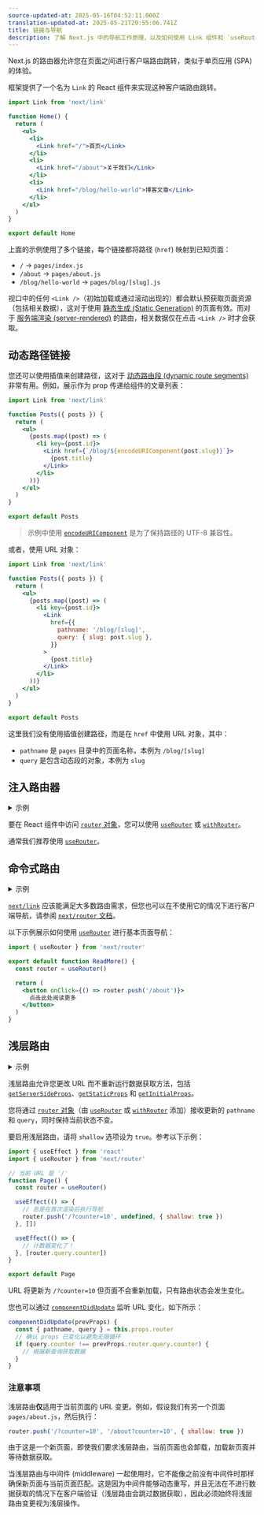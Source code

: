 ```yaml
---
source-updated-at: 2025-05-16T04:52:11.000Z
translation-updated-at: 2025-05-21T20:55:06.741Z
title: 链接与导航
description: 了解 Next.js 中的导航工作原理，以及如何使用 Link 组件和 `useRouter` 钩子。
---
```


Next.js 的路由器允许您在页面之间进行客户端路由跳转，类似于单页应用 (SPA) 的体验。

框架提供了一个名为 `Link` 的 React 组件来实现这种客户端路由跳转。

```jsx
import Link from 'next/link'

function Home() {
  return (
    <ul>
      <li>
        <Link href="/">首页</Link>
      </li>
      <li>
        <Link href="/about">关于我们</Link>
      </li>
      <li>
        <Link href="/blog/hello-world">博客文章</Link>
      </li>
    </ul>
  )
}

export default Home
```

上面的示例使用了多个链接，每个链接都将路径 (`href`) 映射到已知页面：

- `/` → `pages/index.js`
- `/about` → `pages/about.js`
- `/blog/hello-world` → `pages/blog/[slug].js`

视口中的任何 `<Link />`（初始加载或通过滚动出现的）都会默认预获取页面资源（包括相关数据），这对于使用 [静态生成 (Static Generation)](/docs/pages/building-your-application/data-fetching/get-static-props) 的页面有效。而对于 [服务端渲染 (server-rendered)](/docs/pages/building-your-application/data-fetching/get-server-side-props) 的路由，相关数据仅在点击 `<Link />` 时才会获取。

## 动态路径链接

您还可以使用插值来创建路径，这对于 [动态路由段 (dynamic route segments)](/docs/pages/building-your-application/routing/dynamic-routes) 非常有用。例如，展示作为 prop 传递给组件的文章列表：

```jsx
import Link from 'next/link'

function Posts({ posts }) {
  return (
    <ul>
      {posts.map((post) => (
        <li key={post.id}>
          <Link href={`/blog/${encodeURIComponent(post.slug)}`}>
            {post.title}
          </Link>
        </li>
      ))}
    </ul>
  )
}

export default Posts
```

> 示例中使用 [`encodeURIComponent`](https://developer.mozilla.org/docs/Web/JavaScript/Reference/Global_Objects/encodeURIComponent) 是为了保持路径的 UTF-8 兼容性。

或者，使用 URL 对象：

```jsx
import Link from 'next/link'

function Posts({ posts }) {
  return (
    <ul>
      {posts.map((post) => (
        <li key={post.id}>
          <Link
            href={{
              pathname: '/blog/[slug]',
              query: { slug: post.slug },
            }}
          >
            {post.title}
          </Link>
        </li>
      ))}
    </ul>
  )
}

export default Posts
```

这里我们没有使用插值创建路径，而是在 `href` 中使用 URL 对象，其中：

- `pathname` 是 `pages` 目录中的页面名称，本例为 `/blog/[slug]`
- `query` 是包含动态段的对象，本例为 `slug`

## 注入路由器

<details>
  <summary>示例</summary>

- [动态路由 (Dynamic Routing)](https://github.com/vercel/next.js/tree/canary/examples/dynamic-routing)

</details>

要在 React 组件中访问 [`router` 对象](/docs/pages/api-reference/functions/use-router#router-object)，您可以使用 [`useRouter`](/docs/pages/api-reference/functions/use-router) 或 [`withRouter`](/docs/pages/api-reference/functions/use-router#withrouter)。

通常我们推荐使用 [`useRouter`](/docs/pages/api-reference/functions/use-router)。

## 命令式路由

<details>
  <summary>示例</summary>

- [使用路由器 (Using Router)](https://github.com/vercel/next.js/tree/canary/examples/using-router)

</details>

[`next/link`](/docs/pages/api-reference/components/link) 应该能满足大多数路由需求，但您也可以在不使用它的情况下进行客户端导航，请参阅 [`next/router` 文档](/docs/pages/api-reference/functions/use-router)。

以下示例展示如何使用 [`useRouter`](/docs/pages/api-reference/functions/use-router) 进行基本页面导航：

```jsx
import { useRouter } from 'next/router'

export default function ReadMore() {
  const router = useRouter()

  return (
    <button onClick={() => router.push('/about')}>
      点击此处阅读更多
    </button>
  )
}
```

## 浅层路由

<details>
  <summary>示例</summary>

- [浅层路由 (Shallow Routing)](https://github.com/vercel/next.js/tree/canary/examples/with-shallow-routing)

</details>

浅层路由允许您更改 URL 而不重新运行数据获取方法，包括 [`getServerSideProps`](/docs/pages/building-your-application/data-fetching/get-server-side-props)、[`getStaticProps`](/docs/pages/building-your-application/data-fetching/get-static-props) 和 [`getInitialProps`](/docs/pages/api-reference/functions/get-initial-props)。

您将通过 [`router` 对象](/docs/pages/api-reference/functions/use-router#router-object)（由 [`useRouter`](/docs/pages/api-reference/functions/use-router) 或 [`withRouter`](/docs/pages/api-reference/functions/use-router#withrouter) 添加）接收更新的 `pathname` 和 `query`，同时保持当前状态不变。

要启用浅层路由，请将 `shallow` 选项设为 `true`。参考以下示例：

```jsx
import { useEffect } from 'react'
import { useRouter } from 'next/router'

// 当前 URL 是 '/'
function Page() {
  const router = useRouter()

  useEffect(() => {
    // 总是在首次渲染后执行导航
    router.push('/?counter=10', undefined, { shallow: true })
  }, [])

  useEffect(() => {
    // 计数器变化了！
  }, [router.query.counter])
}

export default Page
```

URL 将更新为 `/?counter=10` 但页面不会重新加载，只有路由状态会发生变化。

您也可以通过 [`componentDidUpdate`](https://react.dev/reference/react/Component#componentdidupdate) 监听 URL 变化，如下所示：

```jsx
componentDidUpdate(prevProps) {
  const { pathname, query } = this.props.router
  // 确认 props 已变化以避免无限循环
  if (query.counter !== prevProps.router.query.counter) {
    // 根据新查询获取数据
  }
}
```

### 注意事项

浅层路由**仅**适用于当前页面的 URL 变更。例如，假设我们有另一个页面 `pages/about.js`，然后执行：

```js
router.push('/?counter=10', '/about?counter=10', { shallow: true })
```

由于这是一个新页面，即使我们要求浅层路由，当前页面也会卸载，加载新页面并等待数据获取。

当浅层路由与中间件 (middleware) 一起使用时，它不能像之前没有中间件时那样确保新页面与当前页面匹配。这是因为中间件能够动态重写，并且无法在不进行数据获取的情况下在客户端验证（浅层路由会跳过数据获取），因此必须始终将浅层路由变更视为浅层操作。